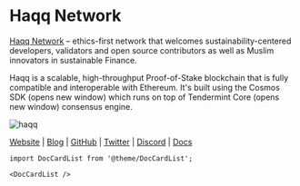 # Haqq Network


<MainpageMetrics rpc="https://haqq-rpc.publicnode.com:443" binary="haqqd" />

[Haqq Network](https://haqq.network/) – ethics-first network that welcomes sustainability-centered developers, validators and open source contributors as well as Muslim innovators in sustainable Finance.

Haqq is a scalable, high-throughput Proof-of-Stake blockchain that is fully compatible and interoperable with Ethereum. It's built using the Cosmos SDK (opens new window) which runs on top of Tendermint Core (opens new window) consensus engine.

![haqq](./img/haqq.png)

[Website](https://haqq.network/) | [Blog](https://haqq.network/blog) | [GitHub](https://github.com/haqq-network) | [Twitter](https://twitter.com/The_HaqqNetwork) | [Discord](https://discord.gg/islamiccoin) | [Docs](https://docs.haqq.network)

```mdx-code-block
import DocCardList from '@theme/DocCardList';

<DocCardList />
```
